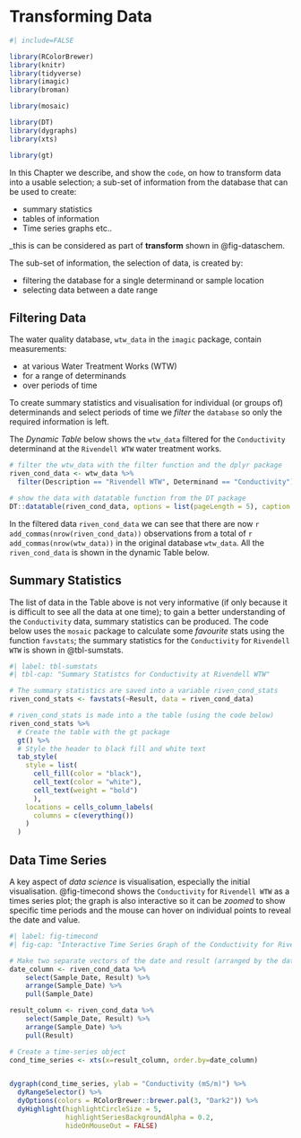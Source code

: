 # Transforming Data

```r
#| include=FALSE

library(RColorBrewer)
library(knitr)
library(tidyverse)
library(imagic)
library(broman)

library(mosaic)

library(DT)
library(dygraphs)
library(xts)

library(gt)


```

In this Chapter we describe, and show the `code`, on how to transform data into a usable selection; a sub-set of information from the database that can be used to create: 

* summary statistics
* tables of information
* Time series graphs etc..

_this is can be considered as part of __transform__ shown in @fig-dataschem.

The sub-set of information, the selection of data, is created by:  

* filtering the database for a single determinand or sample location   
* selecting data between a date range   


## Filtering Data 


The water quality database, `wtw_data` in the `imagic` package, contain measurements: 

* at various Water Treatment Works (WTW)   
* for a range of determinands  
* over periods of time


To create summary statistics and visualisation for individual (or groups of) determinands and select periods of time we _filter_ the `database`  so only the required  information is left.  

The _Dynamic Table_ below shows the `wtw_data` filtered for the `Conductivity` determinand at the `Rivendell WTW` water treatment works.  


```r
# filter the wtw_data with the filter function and the dplyr package
riven_cond_data <- wtw_data %>% 
  filter(Description == "Rivendell WTW", Determinand == "Conductivity") 

# show the data with datatable function from the DT package
DT::datatable(riven_cond_data, options = list(pageLength = 5), caption = 'Conductivity at Rivendell WTW')

```
In the filtered data `riven_cond_data` we can see that there are now `r add_commas(nrow(riven_cond_data))` observations from a total of `r add_commas(nrow(wtw_data))` in the original database `wtw_data`. All the `riven_cond_data` is shown in the dynamic Table below.  

## Summary Statistics

The list of data in the Table above is not very informative (if only because it is difficult to see all the data at one time); to gain a better understanding of the `Conductivity` data, summary statistics can be produced. The code below uses the `mosaic` package to calculate some _favourite_ stats using the function `favstats`; the summary statistics for the `Conductivity` for `Rivendell WTW` is shown in @tbl-sumstats. 


```r
#| label: tbl-sumstats
#| tbl-cap: "Summary Statistcs for Conductivity at Rivendell WTW"

# The summary statistics are saved into a variable riven_cond_stats 
riven_cond_stats <- favstats(~Result, data = riven_cond_data)

# riven_cond_stats is made into a the table (using the code below)
riven_cond_stats %>% 
  # Create the table with the gt package
  gt() %>% 
  # Style the header to black fill and white text
  tab_style(
    style = list(
      cell_fill(color = "black"),
      cell_text(color = "white"),
      cell_text(weight = "bold")
      ),
    locations = cells_column_labels(
      columns = c(everything())
    )
  )

```



## Data Time Series  

A key aspect of _data science_ is visualisation, especially the initial visualisation. @fig-timecond shows the `Conductivity` for `Rivendell WTW` as a times series plot; the graph is also interactive so it can be _zoomed_ to show specific time periods and the mouse can hover on individual points to reveal the date and value.

```r
#| label: fig-timecond
#| fig-cap: "Interactive Time Series Graph of the Conductivity for Rivendell WTW"

# Make two separate vectors of the date and result (arranged by the date)
date_column <- riven_cond_data %>% 
    select(Sample_Date, Result) %>% 
    arrange(Sample_Date) %>% 
    pull(Sample_Date)

result_column <- riven_cond_data %>% 
    select(Sample_Date, Result) %>% 
    arrange(Sample_Date) %>% 
    pull(Result) 

# Create a time-series object
cond_time_series <- xts(x=result_column, order.by=date_column)


dygraph(cond_time_series, ylab = "Conductivity (mS/m)") %>%
  dyRangeSelector() %>% 
  dyOptions(colors = RColorBrewer::brewer.pal(3, "Dark2")) %>% 
  dyHighlight(highlightCircleSize = 5, 
              highlightSeriesBackgroundAlpha = 0.2,
              hideOnMouseOut = FALSE)

```



